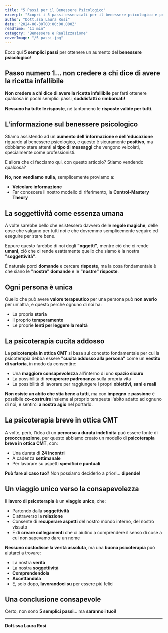 ```yaml
---
title: "5 Passi per il Benessere Psicologico"
excerpt: "Scopri i 5 passi essenziali per il benessere psicologico e perché non esistono ricette magiche valide per tutti."
author: "Dott.ssa Laura Rosi"
date: "2024-06-30T00:00:00.000Z"
readTime: "11 min"
category: "Benessere e Realizzazione"
coverImage: "/5 passi.jpg"
---
```


Ecco qui **5 semplici passi** per ottenere un aumento del **benessere psicologico**!

## Passo numero 1… non credere a chi dice di avere la ricetta infallibile

**Non credere a chi dice di avere la ricetta infallibile** per farti ottenere qualcosa in pochi semplici passi, **soddisfatti o rimborsati!**

**Nessuno ha tutte le risposte**, né tantomeno le **risposte valide per tutti**.

## L'informazione sul benessere psicologico

Stiamo assistendo ad un **aumento dell'informazione e dell'educazione** riguardo al benessere psicologico, e questo è sicuramente **positivo**, ma dobbiamo stare attenti al **tipo di messaggi** che vengono veicolati, specialmente come professionisti.

E allora che ci facciamo qui, con questo articolo? Stiamo vendendo qualcosa?

**No, non vendiamo nulla**, semplicemente proviamo a:

- **Veicolare informazione**
- Far conoscere il nostro modello di riferimento, la **Control-Mastery Theory**

## La soggettività come essenza umana

A volte sarebbe bello che esistessero davvero delle **regole magiche**, delle cose che valgano per tutti noi e che dovremmo semplicemente seguire ed eseguire per stare bene.

Eppure questo farebbe di noi degli **"oggetti"**, mentre ciò che ci rende **umani**, ciò che ci rende esattamente quello che siamo è la nostra **"soggettività"**.

È naturale porci **domande** e cercare **risposte**, ma la cosa fondamentale è che siano le **"nostre" domande** e le **"nostre" risposte**.

## Ogni persona è unica

Quello che può avere **valore terapeutico** per una persona può **non averlo** per un'altra, e questo perché ognuno di noi ha:

- La propria **storia**
- Il proprio **temperamento**
- Le proprie **lenti per leggere la realtà**

## La psicoterapia cucita addosso

La **psicoterapia in ottica CMT** si basa sul concetto fondamentale per cui la psicoterapia debba essere **"cucita addosso alla persona"** come un **vestito di sartoria**, in modo da consentire:

- Una **maggiore consapevolezza** all'interno di uno **spazio sicuro**
- La possibilità di **recuperare padronanza** sulla propria vita
- La possibilità di lavorare per raggiungere i propri **obiettivi, sani e reali**

**Non esiste un abito che stia bene a tutti**, ma con **impegno** e **passione** è possibile **co-costruire** insieme al proprio terapeuta l'abito adatto ad ognuno di noi, e sentirci **a nostro agio** nel portarlo.

## La psicoterapia breve in ottica CMT

A volte, però, l'idea di un **percorso a durata indefinita** può essere fonte di **preoccupazione**, per questo abbiamo creato un modello di **psicoterapia breve in ottica CMT**, con:

- Una durata di **24 incontri**
- A cadenza **settimanale**
- Per lavorare su aspetti **specifici e puntuali**

**Può fare al caso tuo?** Non possiamo deciderlo a priori… **dipende!**

## Un viaggio unico verso la consapevolezza

Il **lavoro di psicoterapia** è un **viaggio unico**, che:

- Partendo dalla **soggettività**
- E attraverso la **relazione**
- Consente di **recuperare aspetti** del nostro mondo interno, del nostro vissuto
- E di **creare collegamenti** che ci aiutino a comprendere il senso di cose a cui non sapevamo dare un nome

**Nessuno custodisce la verità assoluta**, ma una **buona psicoterapia** può aiutarci a trovare:

- La nostra **verità**
- La nostra **soggettività**
- **Comprendendola**
- **Accettandola**
- E, solo dopo, **lavorandoci su** per essere più felici

## Una conclusione consapevole

Certo, non sono **5 semplici passi**… ma **saranno i tuoi!**

---

**Dott.ssa Laura Rosi**
